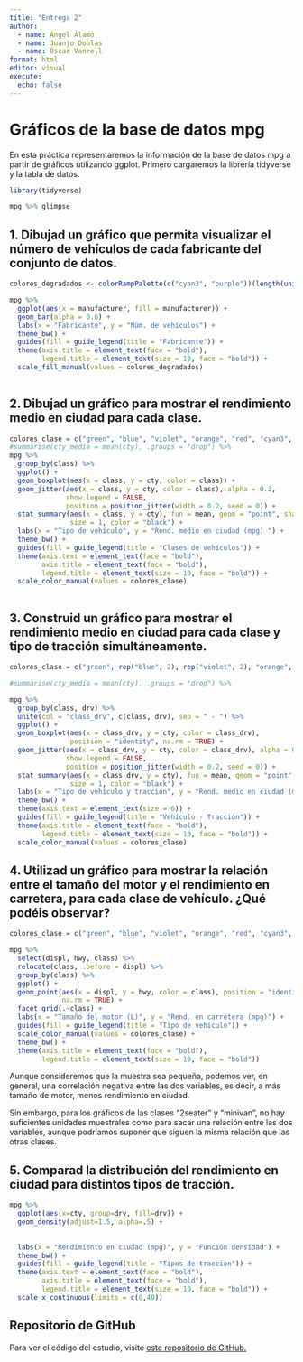 ```yaml
---
title: "Entrega 2"
author: 
  - name: Ángel Álamo
  - name: Juanjo Doblas
  - name: Óscar Vanrell 
format: html
editor: visual
execute:
  echo: false
---
```


# Gráficos de la base de datos mpg

En esta práctica representaremos la información de la base de datos mpg a partir de gráficos utilizando ggplot. Primero cargaremos la librería tidyverse y la tabla de datos.

```r
library(tidyverse)
```

```r
mpg %>% glimpse

```

## 1. Dibujad un gráfico que permita visualizar el número de vehículos de cada fabricante del conjunto de datos.

```r

colores_degradados <- colorRampPalette(c("cyan3", "purple"))(length(unique(mpg$manufacturer)))

mpg %>%
  ggplot(aes(x = manufacturer, fill = manufacturer)) +
  geom_bar(alpha = 0.6) +
  labs(x = "Fabricante", y = "Núm. de vehículos") + 
  theme_bw() +
  guides(fill = guide_legend(title = "Fabricante")) +
  theme(axis.title = element_text(face = "bold"),
        legend.title = element_text(size = 10, face = "bold")) + 
  scale_fill_manual(values = colores_degradados)
  

```

## 2. Dibujad un gráfico para mostrar el rendimiento medio en ciudad para cada clase.

```r

colores_clase = c("green", "blue", "violet", "orange", "red", "cyan3", "pink")
#summarise(cty_media = mean(cty), .groups = "drop") %>%
mpg %>% 
  group_by(class) %>% 
  ggplot() + 
  geom_boxplot(aes(x = class, y = cty, color = class)) +
  geom_jitter(aes(x = class, y = cty, color = class), alpha = 0.3,
              show.legend = FALSE,
              position = position_jitter(width = 0.2, seed = 0)) +
  stat_summary(aes(x = class, y = cty), fun = mean, geom = "point", shape = 19, 
               size = 1, color = "black") +
  labs(x = "Tipo de vehículo", y = "Rend. medio en ciudad (mpg) ") +
  theme_bw() + 
  guides(fill = guide_legend(title = "Clases de vehículos")) +
  theme(axis.text = element_text(face = "bold"),
        axis.title = element_text(face = "bold"),
        legend.title = element_text(size = 10, face = "bold")) + 
  scale_color_manual(values = colores_clase)
  
```

## 3. Construid un gráfico para mostrar el rendimiento medio en ciudad para cada clase y tipo de tracción simultáneamente.

```r

colores_clase = c("green", rep("blue", 2), rep("violet", 2), "orange", "red" ,rep("cyan3",3), rep("pink",2) )

#summarise(cty_media = mean(cty), .groups = "drop") %>%

mpg %>% 
  group_by(class, drv) %>% 
  unite(col = "class_drv", c(class, drv), sep = " - ") %>%
  ggplot() + 
  geom_boxplot(aes(x = class_drv, y = cty, color = class_drv), 
               position = "identity", na.rm = TRUE) + 
  geom_jitter(aes(x = class_drv, y = cty, color = class_drv), alpha = 0.3,
              show.legend = FALSE,
              position = position_jitter(width = 0.2, seed = 0)) +
  stat_summary(aes(x = class_drv, y = cty), fun = mean, geom = "point", shape = 19, 
               size = 1, color = "black") +
  labs(x = "Tipo de vehículo y tracción", y = "Rend. medio en ciudad (mpg) ") +
  theme_bw() +
  theme(axis.text = element_text(size = 6)) +
  guides(fill = guide_legend(title = "Vehículo - Tracción")) +
  theme(axis.title = element_text(face = "bold"),
        legend.title = element_text(size = 10, face = "bold")) +
  scale_color_manual(values = colores_clase)


```

## 4. Utilizad un gráfico para mostrar la relación entre el tamaño del motor y el rendimiento en carretera, para cada clase de vehículo. ¿Qué podéis observar?

```r

colores_clase = c("green", "blue", "violet", "orange", "red", "cyan3", "pink")

mpg %>% 
  select(displ, hwy, class) %>% 
  relocate(class, .before = displ) %>%
  group_by(class) %>% 
  ggplot() + 
  geom_point(aes(x = displ, y = hwy, color = class), position = "identity",
             na.rm = TRUE) +
  facet_grid(.~class) +
  labs(x = "Tamaño del motor (L)", y = "Rend. en carretera (mpg)") +
  guides(fill = guide_legend(title = "Tipo de vehículo")) +
  scale_color_manual(values = colores_clase) + 
  theme_bw() +
  theme(axis.title = element_text(face = "bold"),
        legend.title = element_text(size = 10, face = "bold"))
```

Aunque consideremos que la muestra sea pequeña, podemos ver, en general, una correlación negativa entre las dos variables, es decir, a más tamaño de motor, menos rendimiento en ciudad.

Sin embargo, para los gráficos de las clases "2seater" y "minivan", no hay suficientes unidades muestrales como para sacar una relación entre las dos variables, aunque podríamos suponer que siguen la misma relación que las otras clases.

## 5. Comparad la distribución del rendimiento en ciudad para distintos tipos de tracción.

```r
mpg %>% 
  ggplot(aes(x=cty, group=drv, fill=drv)) +
  geom_density(adjust=1.5, alpha=.5) +
  
 
  labs(x = "Rendimiento en ciudad (mpg)", y = "Función densidad") +
  theme_bw() + 
  guides(fill = guide_legend(title = "Tipos de traccion")) +
  theme(axis.text = element_text(face = "bold"),
        axis.title = element_text(face = "bold"),
        legend.title = element_text(size = 10, face = "bold")) + 
  scale_x_continuous(limits = c(0,40))
```

## Repositorio de GitHub

Para ver el código del estudio, visite [este repositorio de GitHub.](https://github.com/AngelAlamo/Practica2_AD)

